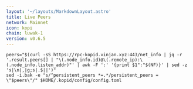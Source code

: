 ```yaml
---
layout: '~/layouts/MarkdownLayout.astro'
title: Live Peers
network: Mainnet
icon: kopi
chain: luwak-1
version: v0.6.5
---
```

```
peers="$(curl -sS https://rpc-kopid.vinjan.xyz:443/net_info | jq -r '.result.peers[] | "\(.node_info.id)@\(.remote_ip):\(.node_info.listen_addr)"' | awk -F ':' '{print $1":"$(NF)}' | sed -z 's|\n|,|g;s|.$||')"
sed -i.bak -e "s/^persistent_peers *=.*/persistent_peers = \"$peers\"/" $HOME/.kopid/config/config.toml
```
